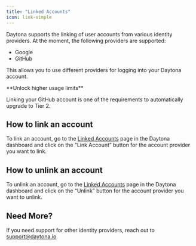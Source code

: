 ```yaml
---
title: "Linked Accounts"
icon: link-simple
---
```


Daytona supports the linking of user accounts from various identity providers. At the moment, the following providers are supported:

* Google
* GitHub

This allows you to use different providers for logging into your Daytona account.

<Tip>
  **Unlock higher usage limits**

  Linking your GitHub account is one of the requirements to automatically upgrade to Tier 2.
</Tip>

## How to link an account

To link an account, go to the [Linked Accounts](https://app.daytona.io/dashboard/user/linked-accounts) page in the Daytona dashboard and click on the “Link Account” button for the account provider you want to link.

## How to unlink an account

To unlink an account, go to the [Linked Accounts](https://app.daytona.io/dashboard/user/linked-accounts) page in the Daytona dashboard and click on the “Unlink” button for the account provider you want to unlink.

## Need More?

If you need support for other identity providers, reach out to [support@daytona.io](mailto:support@daytona.io).